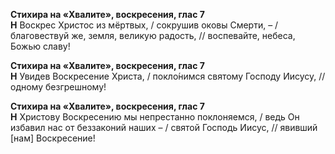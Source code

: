 **Стихира на «Хвалите», воскресения, глас 7**  
**Н** Воскрес Христос из мёртвых, / сокрушив оковы Смерти, – / благовествуй же, земля, великую радость, // воспевайте, небеса, Божью славу!

**Стихира на «Хвалите», воскресения, глас 7**  
**Н** Увидев Воскресение Христа, / покло́нимся святому Господу Иисусу, // одному безгрешному!

**Стихира на «Хвалите», воскресения, глас 7**  
**Н** Христову Воскресению мы непрестанно поклоняемся, / ведь Он избавил нас от беззаконий наших – / святой Господь Иисус, // явивший [нам] Воскресение!
